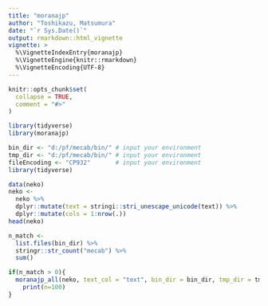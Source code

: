 ```yaml
---
title: "moranajp"
author: "Toshikazu, Matsumura"
date: "`r Sys.Date()`"
output: rmarkdown::html_vignette
vignette: >
  %\VignetteIndexEntry{moranajp}
  %\VignetteEngine{knitr::rmarkdown}
  %\VignetteEncoding{UTF-8}
---
```


```r
knitr::opts_chunk$set(
  collapse = TRUE,
  comment = "#>"
)
```

```r
library(tidyverse)
library(moranajp)
```

```r
bin_dir <- "d:/pf/mecab/bin/" # input your environment
tmp_dir <- "d:/pf/mecab/bin/" # input your environment
fileEncoding <- "CP932"       # input your environment
library(tidyverse)

data(neko)
neko <- 
  neko %>%
  dplyr::mutate(text = stringi::stri_unescape_unicode(text)) %>%
  dplyr::mutate(cols = 1:nrow(.))
head(neko)

n_match <- 
  list.files(bin_dir) %>%
  stringr::str_count("mecab") %>%
  sum()

if(n_match > 0){
  moranajp_all(neko, text_col = "text", bin_dir = bin_dir, tmp_dir = tmp_dir, fileEncoding = fileEncoding) %>%
    print(n=100)
}
```
